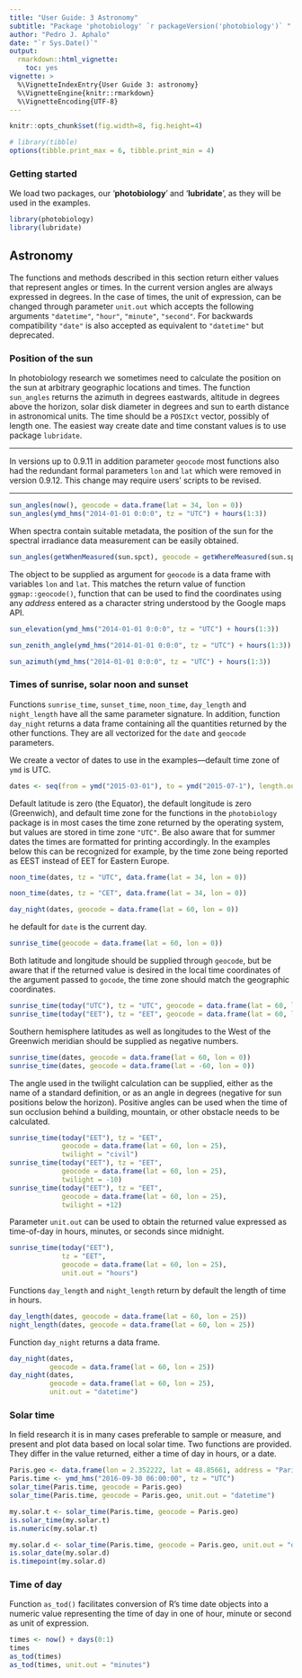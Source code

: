 ```yaml
---
title: "User Guide: 3 Astronomy"
subtitle: "Package 'photobiology' `r packageVersion('photobiology')` "
author: "Pedro J. Aphalo"
date: "`r Sys.Date()`"
output: 
  rmarkdown::html_vignette:
    toc: yes
vignette: >
  %\VignetteIndexEntry{User Guide 3: astronomy}
  %\VignetteEngine{knitr::rmarkdown}
  %\VignetteEncoding{UTF-8}
---
```


```r
knitr::opts_chunk$set(fig.width=8, fig.height=4)
```

```r
# library(tibble)
options(tibble.print_max = 6, tibble.print_min = 4)
```

### Getting started

We load two packages, our '**photobiology**' and '**lubridate**', as they will be used in the examples.

```r
library(photobiology)
library(lubridate)
```

## Astronomy

The functions and methods described in this section return either values that 
represent angles or times. In the current version angles are always expressed in
degrees. In the case of times, the unit of expression, can be changed through 
parameter `unit.out` which accepts the following arguments `"datetime"`,
`"hour"`, `"minute"`, `"second"`. For backwards compatibility `"date"` is also
accepted as equivalent to `"datetime"` but deprecated.

### Position of the sun

In photobiology research we sometimes need to calculate the position on the sun at arbitrary geographic locations and times. The function `sun_angles` returns the azimuth in degrees eastwards, altitude in degrees above the horizon, solar disk diameter in degrees and sun to earth distance in astronomical units. The time should be a `POSIXct` vector, possibly of length one. The easiest way create date and time constant values is to use package `lubridate`.

<hr>
In versions up to 0.9.11 in addition parameter `geocode` most functions also had
the redundant formal parameters `lon` and `lat` which were removed in version
0.9.12. This change may require users' scripts to be revised.
<hr>

```r
sun_angles(now(), geocode = data.frame(lat = 34, lon = 0))
sun_angles(ymd_hms("2014-01-01 0:0:0", tz = "UTC") + hours(1:3))
```

When spectra contain suitable metadata, the position of the sun for the
spectral irradiance data measurement can be easily obtained.

```r
sun_angles(getWhenMeasured(sun.spct), geocode = getWhereMeasured(sun.spct))
```

The object to be supplied as argument for `geocode` is a data frame with variables `lon` and `lat`. This matches the return value of function `ggmap::geocode()`, function that can be used to find the coordinates using any _address_ entered as a character string understood by the Google maps API.

```r
sun_elevation(ymd_hms("2014-01-01 0:0:0", tz = "UTC") + hours(1:3))
```

```r
sun_zenith_angle(ymd_hms("2014-01-01 0:0:0", tz = "UTC") + hours(1:3))
```

```r
sun_azimuth(ymd_hms("2014-01-01 0:0:0", tz = "UTC") + hours(1:3))
```

### Times of sunrise, solar noon and sunset

Functions `sunrise_time`, `sunset_time`, `noon_time`, `day_length` and `night_length` have all the same parameter signature. In addition, function `day_night` returns a data frame containing all the quantities returned by the other functions. They are all vectorized for the `date` and `geocode` parameters.

We create a vector of dates to use in the examples---default time zone of `ymd` is UTC.

```r
dates <- seq(from = ymd("2015-03-01"), to = ymd("2015-07-1"), length.out = 3)
```

Default latitude is zero (the Equator), the default longitude is zero (Greenwich), and default time zone for the functions in the `photobiology` package is in most cases the time zone returned by the operating system, but values are stored in time zone `"UTC"`. Be also aware that for summer dates the times are formatted for printing accordingly. In the examples below this can be recognized for example, by the time zone being reported as EEST instead of EET for Eastern Europe.

```r
noon_time(dates, tz = "UTC", data.frame(lat = 34, lon = 0))
```

```r
noon_time(dates, tz = "CET", data.frame(lat = 34, lon = 0))
```

```r
day_night(dates, geocode = data.frame(lat = 60, lon = 0))
```

he default for `date` is the current day.

```r
sunrise_time(geocode = data.frame(lat = 60, lon = 0))
```

Both latitude and longitude should be supplied through `geocode`, but be aware that if the returned value is desired in the local time coordinates of the argument passed to `gocode`, the time zone should match the geographic coordinates.

```r
sunrise_time(today("UTC"), tz = "UTC", geocode = data.frame(lat = 60, lon = 0))
sunrise_time(today("EET"), tz = "EET", geocode = data.frame(lat = 60, lon = 25))
```

Southern hemisphere latitudes as well as longitudes to the West of the Greenwich meridian should be supplied as negative numbers.

```r
sunrise_time(dates, geocode = data.frame(lat = 60, lon = 0))
sunrise_time(dates, geocode = data.frame(lat = -60, lon = 0))
```

The angle used in the twilight calculation can be supplied, either as the name of a standard definition, or as an angle in degrees (negative for sun positions below the horizon). Positive angles can be used when the time of sun occlusion behind a building, mountain, or other obstacle needs to be calculated.

```r
sunrise_time(today("EET"), tz = "EET", 
             geocode = data.frame(lat = 60, lon = 25),
             twilight = "civil")
sunrise_time(today("EET"), tz = "EET", 
             geocode = data.frame(lat = 60, lon = 25),
             twilight = -10)
sunrise_time(today("EET"), tz = "EET", 
             geocode = data.frame(lat = 60, lon = 25),
             twilight = +12)
```

Parameter `unit.out` can be used to obtain the returned value expressed as time-of-day in hours, minutes, or seconds since midnight.

```r
sunrise_time(today("EET"), 
             tz = "EET", 
             geocode = data.frame(lat = 60, lon = 25),
             unit.out = "hours")
```

Functions `day_length` and `night_length` return by default the length of time in hours.

```r
day_length(dates, geocode = data.frame(lat = 60, lon = 25))
night_length(dates, geocode = data.frame(lat = 60, lon = 25))
```

Function `day_night` returns a data frame.

```r
day_night(dates, 
          geocode = data.frame(lat = 60, lon = 25))
day_night(dates, 
          geocode = data.frame(lat = 60, lon = 25), 
          unit.out = "datetime")
```

### Solar time

In field research it is in many cases preferable to sample or measure, and 
present and plot data based on local solar time. Two functions are provided.
They differ in the value returned, either a time of day in hours, or a date.

```r
Paris.geo <- data.frame(lon = 2.352222, lat = 48.85661, address = "Paris")
Paris.time <- ymd_hms("2016-09-30 06:00:00", tz = "UTC")
solar_time(Paris.time, geocode = Paris.geo)
solar_time(Paris.time, geocode = Paris.geo, unit.out = "datetime")
```

```r
my.solar.t <- solar_time(Paris.time, geocode = Paris.geo)
is.solar_time(my.solar.t)
is.numeric(my.solar.t)
```

```r
my.solar.d <- solar_time(Paris.time, geocode = Paris.geo, unit.out = "datetime")
is.solar_date(my.solar.d)
is.timepoint(my.solar.d)
```

### Time of day

Function `as_tod()` facilitates conversion of R's time date objects into a
numeric value representing the time of day in one of hour, minute or second
as unit of expression.

```r
times <- now() + days(0:1)
times
as_tod(times)
as_tod(times, unit.out = "minutes")
```
